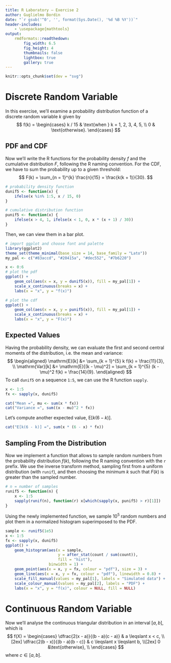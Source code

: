 ```yaml
---
title: R Laboratory – Exercise 2
author: Guglielmo Bordin
date: "`r gsub('^0', '', format(Sys.Date(), '%d %B %Y'))`"
header-includes:
    - \usepackage{mathtools}
output:
    rmdformats::readthedown:
        fig_width: 6.5
        fig_height: 4
        thumbnails: false
        lightbox: true
        gallery: true
---
```


```r
knitr::opts_chunk$set(dev = "svg")
```

# Discrete Random Variable
In this exercise, we’ll examine a probability distribution function of
a discrete random variable $k$ given by
$$
    f(k) =
    \begin{cases}
        k / 15 & \text{when } k = 1, 2, 3, 4, 5, \\
        0      & \text{otherwise}.
    \end{cases}
$$


## PDF and CDF
Now we’ll write the R functions for the probability density $f$ and the
cumulative distribution $F$, following the R naming convention. For the
CDF, we have to sum the probability up to a given threshold:
$$
    F(k) = \sum_{n = 1}^{k} \frac{n}{15} = \frac{k(k + 1)}{30}.  
$$

```r
# probability density function
dunif5 <- function(x) {
    ifelse(x %in% 1:5, x / 15, 0)
}

# cumulative distribution function
punif5 <- function(x) {
    ifelse(x > 4, 1, ifelse(x < 1, 0, x * (x + 1) / 30))
}
```

Then, we can view them in a bar plot.
```r
# import ggplot and choose font and palette
library(ggplot2)
theme_set(theme_minimal(base_size = 14, base_family = "Lato"))
my_pal <- c("#83accd", "#20415a", "#dec552", "#7b6220")
```

```r
x <- 0:6
# plot the pdf
ggplot() +
    geom_col(aes(x = x, y = dunif5(x)), fill = my_pal[1]) +
    scale_x_continuous(breaks = x) +
    labs(x = "x", y = "f(x)")
```

```r
# plot the cdf
ggplot() +
    geom_col(aes(x = x, y = punif5(x)), fill = my_pal[1]) +
    scale_x_continuous(breaks = x) +
    labs(x = "x", y = "F(x)")
```

## Expected Values
Having the probability density, we can evaluate the first and second
central moments of the distribution, i.e. the mean and variance:
$$
\begin{aligned}
      \mathrm{E}[k] &= \sum_{k = 1}^{5} k f(k) = \frac{11}{3}, \\
    \mathrm{Var}[k] &= \mathrm{E}[(k - \mu)^2]
                     = \sum_{k = 1}^{5} (k - \mu)^2 f(k) = \frac{14}{9}.
\end{aligned}
$$
To call `dunif5` on a sequence `1:5`, we can use the R function `sapply`.

```r
x <- 1:5
fx <- sapply(x, dunif5)

cat("Mean =", mu <- sum(x * fx))
cat("Variance =", sum((x - mu)^2 * fx))
```

Let’s compute another expected value, $\mathrm{E}[k(6 - k)]$.
```r
cat("E[k(6 - k)] =", sum(x * (6 - x) * fx))
```

## Sampling From the Distribution
Now we implement a function that allows to sample random numbers from 
the probability distribution $f(k)$, following the R naming convention
with the `r` prefix. We use the inverse transform method, sampling
first from a uniform distribution (with `runif`), and then choosing the
minimum $k$ such that $F(k)$ is greater than the sampled number.
```r
# n = number of samples
runif5 <- function(n) {
    x <- 1:5
    sapply(runif(n), function(r) x[which(sapply(x, punif5) > r)[1]])
}
```

Using the newly implemented function, we sample $10^5$ random numbers and
plot them in a normalized histogram superimposed to the PDF.
```r
sample <- runif5(1e5)
x <- 1:5
fx <- sapply(x, dunif5)
ggplot() +
    geom_histogram(aes(x = sample,
                       y = after_stat(count / sum(count)),
                       fill = "hist"),
                   binwidth = 1) +
    geom_point(aes(x = x, y = fx, colour = "pdf"), size = 3) +
    geom_line(aes(x = x, y = fx, colour = "pdf"), linewidth = 0.8) +
    scale_fill_manual(values = my_pal[1], labels = "Simulated data") +
    scale_colour_manual(values = my_pal[2], labels = "PDF") +
    labs(x = "x", y = "f(x)", colour = NULL, fill = NULL)
```

# Continuous Random Variable
Now we’ll analyse the continuous triangular distribution in an interval
$[a, b]$, which is
$$
    f(X) =
    \begin{cases}
        \dfrac{2(x - a)}{(b - a)(c - a)} & a \leqslant x < c, \\[2ex]
        \dfrac{2(b - x)}{(b - a)(b - c)} & c \leqslant x
                                             \leqslant b, \\[2ex]
                                       0 &\text{otherwise}, \\
    \end{cases}
$$
where $c \in [a, b]$.